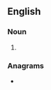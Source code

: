 {{also|spade-foots|spade foots}}
==English==

===Noun===
{{head|en|noun form}}

# {{plural of|en|spadefoot}}

===Anagrams===
* {{anagrams|en|a=adefoopsst|soft soaped|soft-soaped|softsoaped}}